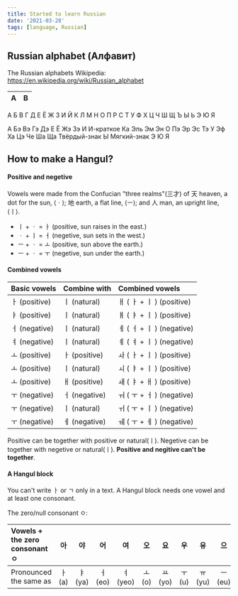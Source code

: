 ```yaml
---
title: Started to learn Russian
date: '2021-03-28'
tags: [language, Russian]
---
```


## Russian alphabet (Алфавит)

The Russian alphabets Wikipedia:
https://en.wikipedia.org/wiki/Russian_alphabet

| A | B |
| :--- | :--- |
А
Б
В
Г
Д
Е
Ё
Ж
З
И
Й
К
Л
М
Н
О
П
Р
С
Т
У
Ф
Х
Ц
Ч
Ш
Щ
Ъ
Ы
Ь
Э
Ю
Я

А
Бэ
Вэ
Гэ
Дэ
Е
Ё
Жэ
Зэ
И
И-краткое
Ка
Эль
Эм
Эн
О
Пэ
Эр
Эс
Тэ
У
Эф
Ха
Цэ
Че
Ша
Ща
Твёрдый-знак
Ы
Мягкий-знак
Э
Ю
Я

## How to make a Hangul?

#### Positive and negetive

Vowels were made from the Confucian "three realms"(三才) of 天 heaven, a dot for the sun, ⟨ㆍ⟩; 地 earth, a flat line, ⟨ㅡ⟩; and 人 man, an upright line, ⟨ㅣ⟩.

- ㅣ + ㆍ = ㅏ (positive, sun raises in the east.)
- ㆍ + ㅣ = ㅓ (negetive, sun sets in the west.)
- ㅡ + ㆍ = ㅗ (positive, sun above the earth.)
- ㅡ + ㆍ = ㅜ (negetive, sun under the earth.)

#### Combined vowels

| Basic vowels | Combine with | Combined vowels |
| :--- | :--- | :--- |
| ㅏ (positive) | ㅣ (natural) | ㅐ ( ㅏ + ㅣ ) (positive) |
| ㅑ (positive) | ㅣ (natural) | ㅒ ( ㅑ + ㅣ )  (positive)|
| ㅓ (negative) | ㅣ (natural) | ㅔ ( ㅓ + ㅣ ) (negative) |
| ㅕ (negative) | ㅣ (natural) | ㅖ ( ㅕ + ㅣ ) (negative) |
| ㅗ (positive) | ㅏ (positive) | ㅘ ( ㅏ + ㅣ )  (positive)|
| ㅗ (positive) | ㅣ (natural) | ㅚ ( ㅑ + ㅣ )  (positive)|
| ㅗ (positive) | ㅐ (positive) | ㅙ ( ㅑ + ㅐ )  (positive)|
| ㅜ (negative) | ㅓ (negative) | ㅝ ( ㅜ + ㅓ ) (negative) |
| ㅜ (negative) | ㅣ (natural) | ㅟ ( ㅜ + ㅣ ) (negative) |
| ㅜ (negative) | ㅔ (negative) | ㅞ ( ㅜ + ㅔ ) (negative) |

Positive can be together with positive or natural(ㅣ). Negetive can be together with negetive or natural(ㅣ). **Positive and negitive can't be together**.

#### A Hangul block

You can't write ㅏ or ㄱ only in a text. A Hangul block needs one vowel and at least one consonant.

The zero/null consonant ㅇ:

| Vowels + the zero consonant ㅇ | 아 | 야 | 어 | 여 | 오 | 요 | 우 | 유 | 으 | 이 |
| :--- | :---: | :---: | :---: | :---: | :---: | :---: | :---: | :---: | :---: | :---: |
| Pronounced the same as | ㅏ(a) | ㅑ(ya) | ㅓ(eo) | ㅕ(yeo) | ㅗ(o) | ㅛ(yo) | ㅜ(u) | ㅠ(yu) | ㅡ(eu) | ㅣ(i) |


